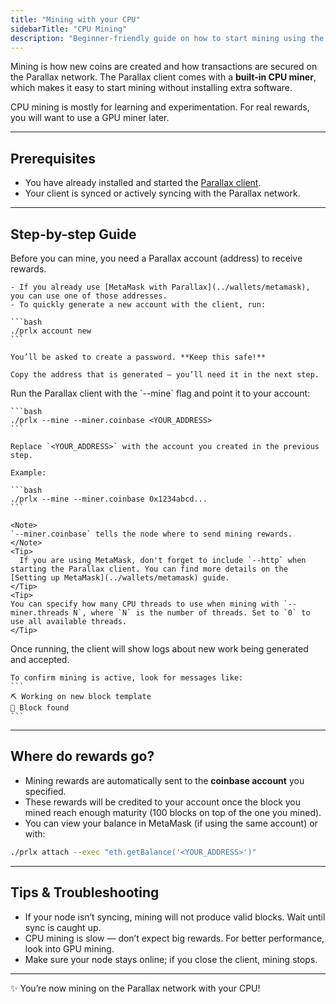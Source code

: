 ```yaml
---
title: "Mining with your CPU"
sidebarTitle: "CPU Mining"
description: "Beginner-friendly guide on how to start mining using the built-in CPU miner."
---
```


Mining is how new coins are created and how transactions are secured on the Parallax network. The Parallax client comes with a **built-in CPU miner**, which makes it easy to start mining without installing extra software.

<Note>
CPU mining is mostly for learning and experimentation. For real rewards, you will want to use a GPU miner later.  
</Note>

---

## Prerequisites

- You have already installed and started the [Parallax client](../client/setup).  
- Your client is synced or actively syncing with the Parallax network.  

---

## Step-by-step Guide

<Steps>
  <Step title="Create or unlock an account">
    Before you can mine, you need a Parallax account (address) to receive rewards.

    - If you already use [MetaMask with Parallax](../wallets/metamask), you can use one of those addresses.  
    - To quickly generate a new account with the client, run:  

    ```bash
    ./prlx account new
    ```

    You’ll be asked to create a password. **Keep this safe!**

    Copy the address that is generated — you’ll need it in the next step.
  </Step>

  <Step title="Start mining">
    Run the Parallax client with the `--mine` flag and point it to your account:

    ```bash
    ./prlx --mine --miner.coinbase <YOUR_ADDRESS>
    ```

    Replace `<YOUR_ADDRESS>` with the account you created in the previous step.  

    Example:

    ```bash
    ./prlx --mine --miner.coinbase 0x1234abcd...
    ```

    <Note>
    `--miner.coinbase` tells the node where to send mining rewards.
    </Note>
    <Tip>
      If you are using MetaMask, don't forget to include `--http` when starting the Parallax client. You can find more details on the [Setting up MetaMask](../wallets/metamask) guide.
    </Tip>
    <Tip>
    You can specify how many CPU threads to use when mining with `--miner.threads N`, where `N` is the number of threads. Set to `0` to use all available threads.
    </Tip>
  </Step>

  <Step title="Check mining status">
    Once running, the client will show logs about new work being generated and accepted.  

    To confirm mining is active, look for messages like:  
    ```
    ⛏️ Working on new block template
    🔷 Block found 
    ```
  </Step>
</Steps>

---

## Where do rewards go?

- Mining rewards are automatically sent to the **coinbase account** you specified.  
- These rewards will be credited to your account once the block you mined reach enough maturity (100 blocks on top of the one you mined).
- You can view your balance in MetaMask (if using the same account) or with:

```bash
./prlx attach --exec "eth.getBalance('<YOUR_ADDRESS>')"
```

---

## Tips & Troubleshooting

- If your node isn’t syncing, mining will not produce valid blocks. Wait until sync is caught up.  
- CPU mining is slow — don’t expect big rewards. For better performance, look into GPU mining.  
- Make sure your node stays online; if you close the client, mining stops.  

---

✨ You’re now mining on the Parallax network with your CPU!

